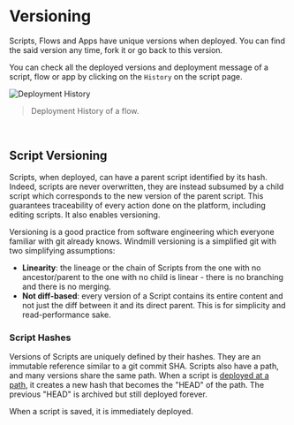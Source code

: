
# Versioning

Scripts, Flows and Apps have unique versions when deployed. You can find the said version any time, fork it or go back to this version.

You can check all the deployed versions and deployment message of a script, flow or app by clicking on the `History` on the script page.

![Deployment History](../../assets/script_editor/deployment_history.png 'Deployment History')

> Deployment History of a flow.

<br/>

<div className="grid grid-cols-2 gap-6 mb-4">
	<DocCard
		title="Draft and deploy"
		description="Develop and cooperate in a structured way."
		href="/docs/core_concepts/draft_and_deploy"
	/>
</div>

## Script Versioning

Scripts, when deployed, can have a parent script identified by its hash. Indeed, scripts are never overwritten, they are instead subsumed by a child script which corresponds to the new version of the parent script. This guarantees traceability of every action done on the platform, including editing scripts. It also enables versioning.

Versioning is a good practice from software engineering which everyone familiar with git already knows. Windmill versioning is a simplified git with two simplifying assumptions:

- **Linearity**: the lineage or the chain of Scripts from the one with no ancestor/parent to the one with no child is linear - there is no branching and there is no merging.
- **Not diff-based**: every version of a Script contains its entire content and not just the diff between it and its direct parent. This is for simplicity and read-performance sake.

### Script Hashes

Versions of Scripts are uniquely defined by their hashes. They are an immutable reference similar to a git commit SHA. Scripts also have a path, and many versions share the same path. When a script is [deployed at a path](../0_draft_and_deploy/index.mdx), it creates a new hash that becomes the "HEAD" of the path. The previous "HEAD" is archived but still deployed forever.

When a script is saved, it is immediately deployed.